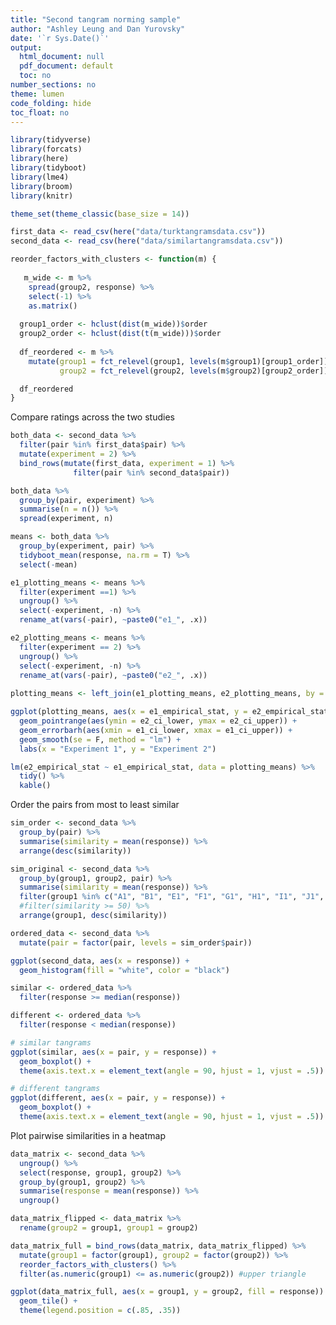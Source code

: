 ```yaml
---
title: "Second tangram norming sample"
author: "Ashley Leung and Dan Yurovsky"
date: '`r Sys.Date()`'
output:
  html_document: null
  pdf_document: default
  toc: no
number_sections: no
theme: lumen
code_folding: hide
toc_float: no
---
```

```r
library(tidyverse)
library(forcats)
library(here)
library(tidyboot)
library(lme4)
library(broom)
library(knitr)

theme_set(theme_classic(base_size = 14))
```

```r
first_data <- read_csv(here("data/turktangramsdata.csv"))
second_data <- read_csv(here("data/similartangramsdata.csv"))
```


```r
reorder_factors_with_clusters <- function(m) {
 
   m_wide <- m %>%
    spread(group2, response) %>%
    select(-1) %>%
    as.matrix() 
  
  group1_order <- hclust(dist(m_wide))$order
  group2_order <- hclust(dist(t(m_wide)))$order
  
  df_reordered <- m %>%
    mutate(group1 = fct_relevel(group1, levels(m$group1)[group1_order]),
           group2 = fct_relevel(group2, levels(m$group2)[group2_order]))

  df_reordered
}
```

Compare ratings across the two studies
```r
both_data <- second_data %>%
  filter(pair %in% first_data$pair) %>%
  mutate(experiment = 2) %>%
  bind_rows(mutate(first_data, experiment = 1) %>% 
              filter(pair %in% second_data$pair))

both_data %>%
  group_by(pair, experiment) %>%
  summarise(n = n()) %>%
  spread(experiment, n)

means <- both_data %>%
  group_by(experiment, pair) %>%
  tidyboot_mean(response, na.rm = T) %>%
  select(-mean)

e1_plotting_means <- means %>%
  filter(experiment ==1) %>%
  ungroup() %>%
  select(-experiment, -n) %>%
  rename_at(vars(-pair), ~paste0("e1_", .x)) 

e2_plotting_means <- means %>%
  filter(experiment == 2) %>%
  ungroup() %>%
  select(-experiment, -n) %>%
  rename_at(vars(-pair), ~paste0("e2_", .x)) 
  
plotting_means <- left_join(e1_plotting_means, e2_plotting_means, by = "pair")

ggplot(plotting_means, aes(x = e1_empirical_stat, y = e2_empirical_stat)) + 
  geom_pointrange(aes(ymin = e2_ci_lower, ymax = e2_ci_upper)) +
  geom_errorbarh(aes(xmin = e1_ci_lower, xmax = e1_ci_upper)) + 
  geom_smooth(se = F, method = "lm") +
  labs(x = "Experiment 1", y = "Experiment 2")
```

```r
lm(e2_empirical_stat ~ e1_empirical_stat, data = plotting_means) %>%
  tidy() %>%
  kable()
```

Order the pairs from most to least similar
```r
sim_order <- second_data %>%
  group_by(pair) %>%
  summarise(similarity = mean(response)) %>%
  arrange(desc(similarity))

sim_original <- second_data %>%
  group_by(group1, group2, pair) %>%
  summarise(similarity = mean(response)) %>%
  filter(group1 %in% c("A1", "B1", "E1", "F1", "G1", "H1", "I1", "J1", "K1", "L1") | group2 %in% c("B1", "E1", "F1", "G1", "H1", "I1", "J1", "K1", "L1")) %>%
  #filter(similarity >= 50) %>%
  arrange(group1, desc(similarity))

ordered_data <- second_data %>%
  mutate(pair = factor(pair, levels = sim_order$pair))
```

```r
ggplot(second_data, aes(x = response)) +
  geom_histogram(fill = "white", color = "black")
```

```r
similar <- ordered_data %>%
  filter(response >= median(response))

different <- ordered_data %>%
  filter(response < median(response))

# similar tangrams
ggplot(similar, aes(x = pair, y = response)) +
  geom_boxplot() + 
  theme(axis.text.x = element_text(angle = 90, hjust = 1, vjust = .5))

# different tangrams
ggplot(different, aes(x = pair, y = response)) +
  geom_boxplot() + 
  theme(axis.text.x = element_text(angle = 90, hjust = 1, vjust = .5))

```

Plot pairwise similarities in a heatmap

```r
data_matrix <- second_data %>%
  ungroup() %>%
  select(response, group1, group2) %>%
  group_by(group1, group2) %>%
  summarise(response = mean(response)) %>%
  ungroup()

data_matrix_flipped <- data_matrix %>%
  rename(group2 = group1, group1 = group2)

data_matrix_full = bind_rows(data_matrix, data_matrix_flipped) %>%
  mutate(group1 = factor(group1), group2 = factor(group2)) %>%
  reorder_factors_with_clusters() %>%
  filter(as.numeric(group1) <= as.numeric(group2)) #upper triangle

ggplot(data_matrix_full, aes(x = group1, y = group2, fill = response)) + 
  geom_tile() + 
  theme(legend.position = c(.85, .35))
```
